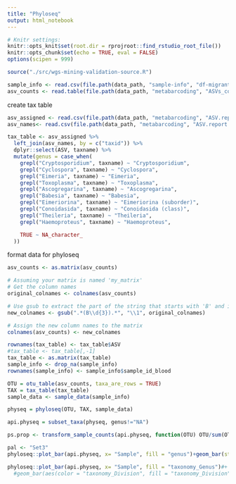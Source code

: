 ```yaml
---
title: "Phyloseq"
output: html_notebook
---
```


```r
# Knitr settings: 
knitr::opts_knit$set(root.dir = rprojroot::find_rstudio_root_file())
knitr::opts_chunk$set(echo = TRUE, eval = FALSE)
options(scipen = 999)
```

```r
source("./src/wgs-mining-validation-source.R")
```

```r
sample_info <- read.csv(file.path(data_path, "sample-info", "df-migrant-miseq.csv"))
asv_counts <- read.table(file.path(data_path, "metabarcoding", "ASVs_counts.tsv"))
```

create tax table 
```r
asv_assigned <- read.csv(file.path(data_path, "metabarcoding", "ASV.report.stats.csv"))
asv_names<- read.csv(file.path(data_path, "metabarcoding", "ASV.report.csv"))

```

```r

tax_table <- asv_assigned %>%
  left_join(asv_names, by = c("taxid")) %>%
  dplyr::select(ASV, taxname) %>%
  mutate(genus = case_when(
    grepl("Cryptosporidium", taxname) ~ "Cryptosporidium",
    grepl("Cyclospora", taxname) ~ "Cyclospora",
    grepl("Eimeria", taxname) ~ "Eimeria",
    grepl("Toxoplasma", taxname) ~ "Toxoplasma",
    grepl("Ascogregarina", taxname) ~ "Ascogregarina",
    grepl("Babesia", taxname) ~ "Babesia",
    grepl("Eimeriorina", taxname) ~ "Eimeriorina (suborder)",
    grepl("Conoidasida", taxname) ~ "Conoidasida (class)",
    grepl("Theileria", taxname) ~ "Theileria",
    grepl("Haemoproteus", taxname) ~ "Haemoproteus",

    TRUE ~ NA_character_
  ))
```


format data for phyloseq
```r
asv_counts <- as.matrix(asv_counts)

# Assuming your matrix is named 'my_matrix'
# Get the column names
original_colnames <- colnames(asv_counts)

# Use gsub to extract the part of the string that starts with 'B' and is followed by three digits
new_colnames <- gsub(".*(B\\d{3}).*", "\\1", original_colnames)

# Assign the new column names to the matrix
colnames(asv_counts) <- new_colnames

rownames(tax_table) <- tax_table$ASV
#tax_table <- tax_table[,-1]
tax_table <- as.matrix(tax_table)
sample_info <- drop_na(sample_info)
rownames(sample_info) <- sample_info$sample_id_blood
```

```r
OTU = otu_table(asv_counts, taxa_are_rows = TRUE)
TAX = tax_table(tax_table)
sample_data <- sample_data(sample_info)
```

```r
physeq = phyloseq(OTU, TAX, sample_data)
```

```r
api.physeq = subset_taxa(physeq, genus!="NA")

ps.prop <- transform_sample_counts(api.physeq, function(OTU) OTU/sum(OTU))
```

```r
pal <- "Set3"
phyloseq::plot_bar(api.physeq, x= "Sample", fill = "genus")+geom_bar(stat="identity")


```

```r
phyloseq::plot_bar(api.physeq, x= "Sample", fill = "taxonomy_Genus")#+
  #geom_bar(aes(color = "taxonomy_Division", fill = "taxonomy_Division", stat = "identity", position="stack"))
```